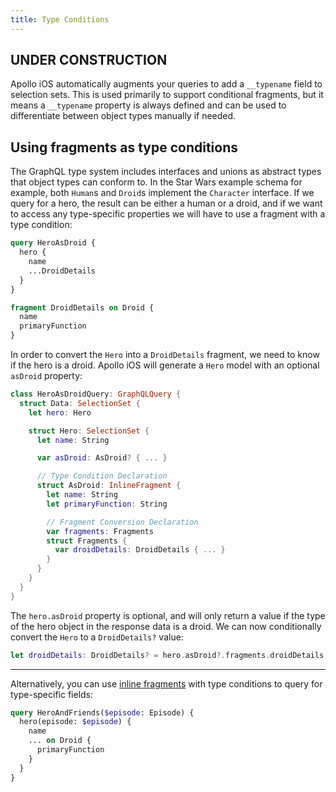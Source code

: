 ```yaml
---
title: Type Conditions
---
```

## UNDER CONSTRUCTION


Apollo iOS automatically augments your queries to add a `__typename` field to selection sets. This is used primarily to support conditional fragments, but it means a `__typename` property is always defined and can be used to differentiate between object types manually if needed.


## Using fragments as type conditions

The GraphQL type system includes interfaces and unions as abstract types that object types can conform to. In the Star Wars example schema for example, both `Human`s and `Droid`s implement the `Character` interface. If we query for a hero, the result can be either a human or a droid, and if we want to access any type-specific properties we will have to use a fragment with a type condition:

```graphql title="HeroAsDroidQuery.graphql"
query HeroAsDroid {
  hero {
    name
    ...DroidDetails
  }
}

fragment DroidDetails on Droid {
  name
  primaryFunction
}
```

In order to convert the `Hero` into a `DroidDetails` fragment, we need to know if the hero is a droid. Apollo iOS will generate a `Hero` model with an optional `asDroid` property:

```swift title="HeroAsDroidQuery.graphql.swift"
class HeroAsDroidQuery: GraphQLQuery {
  struct Data: SelectionSet {
    let hero: Hero

    struct Hero: SelectionSet {
      let name: String

      var asDroid: AsDroid? { ... }

      // Type Condition Declaration
      struct AsDroid: InlineFragment {
        let name: String
        let primaryFunction: String

        // Fragment Conversion Declaration
        var fragments: Fragments
        struct Fragments {
          var droidDetails: DroidDetails { ... }
        }
      }
    }
  }
}
```
The `hero.asDroid` property is optional, and will only return a value if the type of the hero object in the response data is a droid. We can now conditionally convert the `Hero` to a `DroidDetails?` value:

```swift
let droidDetails: DroidDetails? = hero.asDroid?.fragments.droidDetails
```
---
Alternatively, you can use [inline fragments](http://graphql.org/learn/queries/#inline-fragments) with type conditions to query for type-specific fields:

```graphql
query HeroAndFriends($episode: Episode) {
  hero(episode: $episode) {
    name
    ... on Droid {
      primaryFunction
    }
  }
}
```